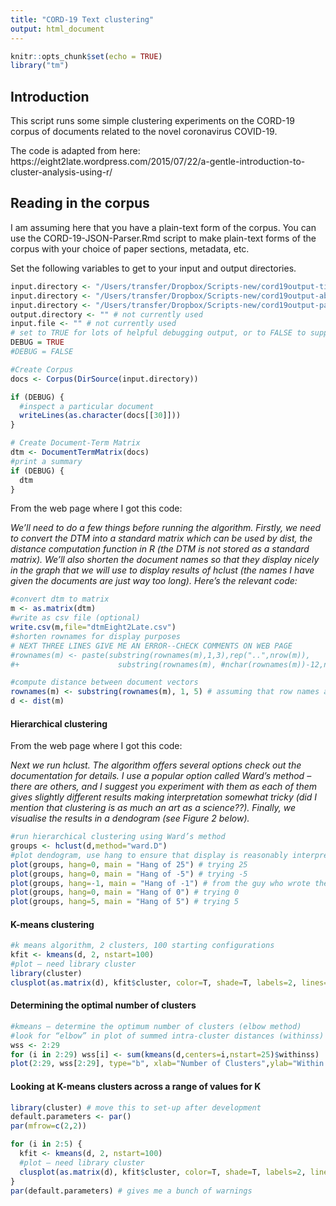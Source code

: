 ```yaml
---
title: "CORD-19 Text clustering"
output: html_document
---
```


```r
knitr::opts_chunk$set(echo = TRUE)
library("tm")
```

## Introduction

This script runs some simple clustering experiments on the CORD-19 corpus of documents related to the novel coronavirus COVID-19.

The code is adapted from here: https://eight2late.wordpress.com/2015/07/22/a-gentle-introduction-to-cluster-analysis-using-r/

## Reading in the corpus

I am assuming here that you have a plain-text form of the corpus. You can use the CORD-19-JSON-Parser.Rmd script to make plain-text forms of the corpus with your choice of paper sections, metadata, etc.

Set the following variables to get to your input and output directories.

```r
input.directory <- "/Users/transfer/Dropbox/Scripts-new/cord19output-titles"
input.directory <- "/Users/transfer/Dropbox/Scripts-new/cord19output-abstracts"
input.directory <- "/Users/transfer/Dropbox/Scripts-new/cord19output-papers"
output.directory <- "" # not currently used
input.file <- "" # not currently used
# set to TRUE for lots of helpful debugging output, or to FALSE to suppress same
DEBUG = TRUE
#DEBUG = FALSE
```

```r
#Create Corpus
docs <- Corpus(DirSource(input.directory))

if (DEBUG) {
  #inspect a particular document
  writeLines(as.character(docs[[30]]))
}  
```

```r
# Create Document-Term Matrix
dtm <- DocumentTermMatrix(docs)
#print a summary
if (DEBUG) {
  dtm
}
```


From the web page where I got this code:

_We’ll need to do a few things before running the algorithm. Firstly, we need to convert the DTM into a standard matrix which can be used by dist, the distance computation function in R (the DTM is not stored as a standard matrix). We’ll also shorten the document names so that they display nicely in the graph that we will use to display results of hclust (the names I have given the documents are just way too long). Here’s the relevant code:_

```r
#convert dtm to matrix
m <- as.matrix(dtm)
#write as csv file (optional)
write.csv(m,file="dtmEight2Late.csv")
#shorten rownames for display purposes
# NEXT THREE LINES GIVE ME AN ERROR--CHECK COMMENTS ON WEB PAGE
#rownames(m) <- paste(substring(rownames(m),1,3),rep("..",nrow(m)),
#+                      substring(rownames(m), #nchar(rownames(m))-12,nchar(rownames(m))-4))

#compute distance between document vectors
rownames(m) <- substring(rownames(m), 1, 5) # assuming that row names are at least 5 characters long! Holds true of the file names in the CORD0-19 corpus.
d <- dist(m)
```

#### Hierarchical clustering

From the web page where I got this code:

_Next we run hclust. The algorithm offers several options check out the documentation for details. I use a popular option called Ward’s method – there are others, and I suggest you experiment with them  as each of them gives slightly different results making interpretation somewhat tricky (did I mention that clustering is as much an art as a science??). Finally, we visualise the results in a dendogram (see Figure 2 below)._

```r
#run hierarchical clustering using Ward’s method
groups <- hclust(d,method="ward.D")
#plot dendogram, use hang to ensure that display is reasonably interpretable
plot(groups, hang=0, main = "Hang of 25") # trying 25
plot(groups, hang=0, main = "Hang of -5") # trying -5
plot(groups, hang=-1, main = "Hang of -1") # from the guy who wrote the code
plot(groups, hang=0, main = "Hang of 0") # trying 0
plot(groups, hang=5, main = "Hang of 5") # trying 5


```

#### K-means clustering

```r
#k means algorithm, 2 clusters, 100 starting configurations
kfit <- kmeans(d, 2, nstart=100)
#plot – need library cluster
library(cluster)
clusplot(as.matrix(d), kfit$cluster, color=T, shade=T, labels=2, lines=0)
```

#### Determining the optimal number of clusters

```r
#kmeans – determine the optimum number of clusters (elbow method)
#look for “elbow” in plot of summed intra-cluster distances (withinss) as fn of k
wss <- 2:29
for (i in 2:29) wss[i] <- sum(kmeans(d,centers=i,nstart=25)$withinss)
plot(2:29, wss[2:29], type="b", xlab="Number of Clusters",ylab="Within groups sum of squares")
```

#### Looking at K-means clusters across a range of values for K

```r
library(cluster) # move this to set-up after development
default.parameters <- par()
par(mfrow=c(2,2))

for (i in 2:5) {
  kfit <- kmeans(d, 2, nstart=100)
  #plot – need library cluster
  clusplot(as.matrix(d), kfit$cluster, color=T, shade=T, labels=2, lines=0)
}
par(default.parameters) # gives me a bunch of warnings
```


